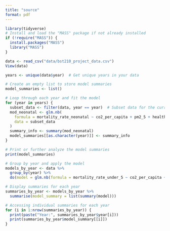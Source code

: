 ```yaml
---
title: "source"
format: pdf
---
```


```r
library(tidyverse)
# Install and load the "MASS" package if not already installed
if (!require("MASS")) {
  install.packages("MASS")
  library("MASS")
}
```

```r
data <- read_csv("data/bst210_project_data.csv")
View(data)
```


```r
years <- unique(data$year)  # Get unique years in your data

# Create an empty list to store model summaries
model_summaries <- list()

# Loop through each year and fit the model
for (year in years) {
  subset_data <- filter(data, year == year)  # Subset data for the current year
  mod_neonatal <- glm.nb(
    formula = mortality_rate_neonatal ~ co2_per_capita + pm2_5 + health_expenditure_percent_of_gdp + income_level + region + basic_sanitation + immunization,
    data = subset_data
  )
  summary_info <- summary(mod_neonatal)
  model_summaries[[as.character(year)]] <- summary_info
}

# Print or further analyze the model summaries
print(model_summaries)
```

```r
# Group by year and apply the model
models_by_year <- data %>%
  group_by(year) %>%
  do(model = glm.nb(formula = mortality_rate_under_5 ~ co2_per_capita + pm2_5 + health_expenditure_percent_of_gdp + income_level + region + basic_sanitation + immunization, data = .))

# Display summaries for each year
summaries_by_year <- models_by_year %>%
  summarise(model_summary = list(summary(model)))

# Accessing individual summaries for each year
for (i in 1:nrow(summaries_by_year)) {
  print(paste("Year:", summaries_by_year$year[i]))
  print(summaries_by_year$model_summary[[i]])
}
```

